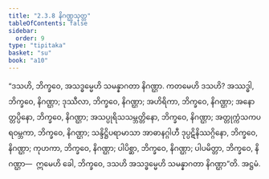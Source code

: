 ```yaml
---
title: "2.3.8 နိဂဏ္ဌသုတ္တ"
tableOfContents: false
sidebar:
  order: 9
type: "tipitaka"
basket: "su"
book: "a10"
---
```



<DynamicBreadcrumb />

<Division number="78" book="a10">

<Paragraph number="601" book="a10">
“ဒသဟိ, ဘိက္ခဝေ, အသဒ္ဓမ္မေဟိ သမန္နာဂတာ နိဂဏ္ဌာ. ကတမေဟိ ဒသဟိ? အဿဒ္ဓါ, ဘိက္ခဝေ, နိဂဏ္ဌာ; ဒုဿီလာ, ဘိက္ခဝေ, နိဂဏ္ဌာ; အဟိရိကာ, ဘိက္ခဝေ, နိဂဏ္ဌာ; အနောတ္တပ္ပိနော, ဘိက္ခဝေ, နိဂဏ္ဌာ; အသပ္ပုရိသသမ္ဘတ္တိနော, ဘိက္ခဝေ, နိဂဏ္ဌာ; အတ္တုက္ကံသကပရဝမ္ဘကာ, ဘိက္ခဝေ, နိဂဏ္ဌာ; သန္ဒိဋ္ဌိပရာမာသာ အာဓာနဂ္ဂါဟီ ဒုပ္ပဋိနိဿဂ္ဂိနော, ဘိက္ခဝေ, နိဂဏ္ဌာ; ကုဟကာ, ဘိက္ခဝေ, နိဂဏ္ဌာ; ပါပိစ္ဆာ, ဘိက္ခဝေ, နိဂဏ္ဌာ; ပါပမိတ္တာ, ဘိက္ခဝေ, နိဂဏ္ဌာ—  ဣမေဟိ ခေါ, ဘိက္ခဝေ, ဒသဟိ အသဒ္ဓမ္မေဟိ သမန္နာဂတာ နိဂဏ္ဌာ”တိ.

</Paragraph>
</Division>

<Paragraph number="602" type="center" book="a10">
အဋ္ဌမံ.
</Paragraph>